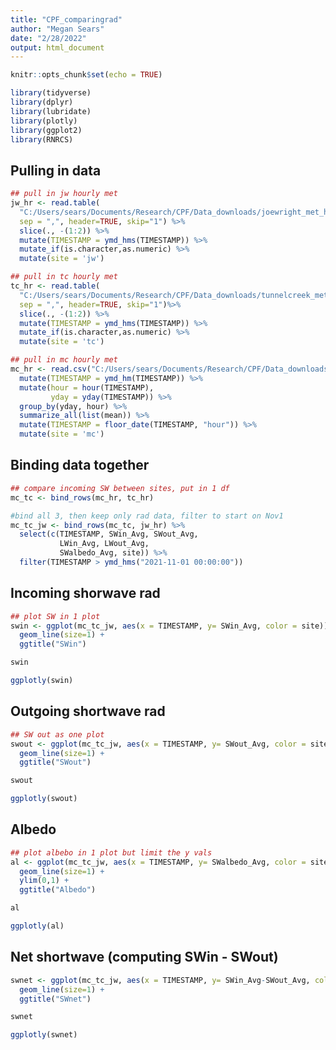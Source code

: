 ```yaml
---
title: "CPF_comparingrad"
author: "Megan Sears"
date: "2/28/2022"
output: html_document
---
```


```r
knitr::opts_chunk$set(echo = TRUE)

library(tidyverse)
library(dplyr)
library(lubridate)
library(plotly)
library(ggplot2)
library(RNRCS)

```

## Pulling in data


```r
## pull in jw hourly met
jw_hr <- read.table(
  "C:/Users/sears/Documents/Research/CPF/Data_downloads/joewright_met_hr_20220227.dat",
  sep = ",", header=TRUE, skip="1") %>%
  slice(., -(1:2)) %>%
  mutate(TIMESTAMP = ymd_hms(TIMESTAMP)) %>%
  mutate_if(is.character,as.numeric) %>%
  mutate(site = 'jw')

## pull in tc hourly met
tc_hr <- read.table(
  "C:/Users/sears/Documents/Research/CPF/Data_downloads/tunnelcreek_met2_hr_20220227.dat",
  sep = ",", header=TRUE, skip="1")%>%
  slice(., -(1:2)) %>%
  mutate(TIMESTAMP = ymd_hms(TIMESTAMP)) %>%
  mutate_if(is.character,as.numeric) %>%
  mutate(site = 'tc')

## pull in mc hourly met
mc_hr <- read.csv("C:/Users/sears/Documents/Research/CPF/Data_downloads/mtncampus_20220223.csv") %>%
  mutate(TIMESTAMP = ymd_hm(TIMESTAMP)) %>%
  mutate(hour = hour(TIMESTAMP),
         yday = yday(TIMESTAMP)) %>%
  group_by(yday, hour) %>%
  summarize_all(list(mean)) %>%
  mutate(TIMESTAMP = floor_date(TIMESTAMP, "hour")) %>%
  mutate(site = 'mc')
```

##  Binding data together

```r
## compare incoming SW between sites, put in 1 df
mc_tc <- bind_rows(mc_hr, tc_hr)

#bind all 3, then keep only rad data, filter to start on Nov1
mc_tc_jw <- bind_rows(mc_tc, jw_hr) %>%
  select(c(TIMESTAMP, SWin_Avg, SWout_Avg, 
           LWin_Avg, LWout_Avg,
           SWalbedo_Avg, site)) %>%
  filter(TIMESTAMP > ymd_hms("2021-11-01 00:00:00"))

```
## Incoming shorwave rad

```r
## plot SW in 1 plot
swin <- ggplot(mc_tc_jw, aes(x = TIMESTAMP, y= SWin_Avg, color = site)) +
  geom_line(size=1) +
  ggtitle("SWin")

swin

ggplotly(swin)

```

## Outgoing shortwave rad

```r
## SW out as one plot
swout <- ggplot(mc_tc_jw, aes(x = TIMESTAMP, y= SWout_Avg, color = site)) +
  geom_line(size=1) +
  ggtitle("SWout")

swout

ggplotly(swout)

```

## Albedo

```r
## plot albebo in 1 plot but limit the y vals
al <- ggplot(mc_tc_jw, aes(x = TIMESTAMP, y= SWalbedo_Avg, color = site)) +
  geom_line(size=1) +
  ylim(0,1) +
  ggtitle("Albedo")

al

ggplotly(al)

```

## Net shortwave (computing SWin - SWout)

```r
swnet <- ggplot(mc_tc_jw, aes(x = TIMESTAMP, y= SWin_Avg-SWout_Avg, color=site)) +
  geom_line(size=1) +
  ggtitle("SWnet")

swnet

ggplotly(swnet)
```

